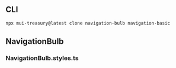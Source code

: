 
<Meta title="Navigation/Bulb" />

## CLI

```sh
npx mui-treasury@latest clone navigation-bulb navigation-basic
```

## NavigationBulb

<Source code={raw} language="tsx" />

### NavigationBulb.styles.ts

<Source code={raw2} language="tsx" />

